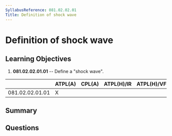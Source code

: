 ```yaml
---
SyllabusReference: 081.02.02.01
Title: Definition of shock wave
---
```


# Definition of shock wave

## Learning Objectives

1.  **081.02.02.01.01** -- Define a "shock wave".

|                 | ATPL(A) | CPL(A) | ATPL(H)/IR | ATPL(H)/VFR | CPL(H) | IR | CBIR(A) |
| --------------- | ------- | ------ | ---------- | ----------- | ------ | -- | ------- |
| 081.02.02.01.01 | X       |        |            |             |        |    |         |

## Summary

## Questions
